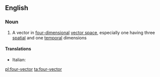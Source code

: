==English==

===Noun===
{{wikipedia}}
{{en-noun|head=[[four]]-[[vector]]}}

# {{context|mathematics|lang=en}} A vector in [[four-dimensional]] [[vector space]], especially one having three [[spatial]] and one [[temporal]] dimensions

====Translations====
{{trans-top|vector in four-dimensional vector space}}
* Italian: {{t|it|quadrivettore|m}}
{{trans-mid}}
{{trans-bottom}}

[[pl:four-vector]]
[[ta:four-vector]]